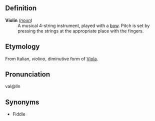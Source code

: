 ==Definition==

;'''Violin''' ''([[noun]])''
:A musical 4-string instrument, played with a [[bow]]. Pitch is set by pressing the strings at the appropriate place with the fingers.  

==Etymology==

From Italian, ''violino'', diminutive form of [[Viola]].

==Pronunciation==

vaI@lIn

==Synonyms==

*Fiddle
